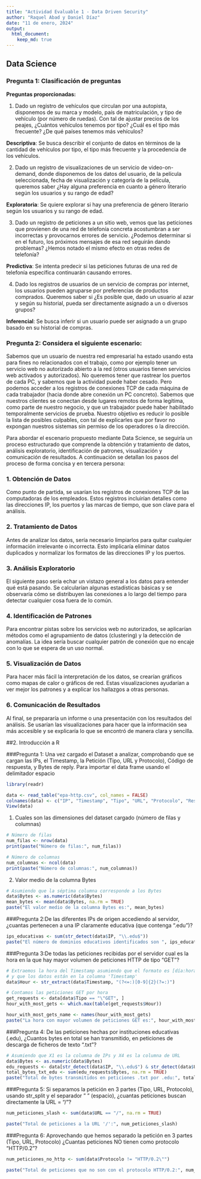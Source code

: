 ```yaml
---
title: "Actividad Evaluable 1 - Data Driven Security"
author: "Raquel Abad y Daniel Díaz"
date: "11 de enero, 2024"
output: 
  html_document:
    keep_md: true
---
```


## Data Science

### Pregunta 1: Clasificación de preguntas

**Preguntas proporcionadas:**

1.  Dado un registro de vehículos que circulan por una autopista, disponemos de su marca y modelo, país de matriculación, y tipo de vehículo (por número de ruedas). Con tal de ajustar precios de los peajes, ¿Cuántos vehículos tenemos por tipo? ¿Cuál es el tipo más frecuente? ¿De qué países tenemos más vehículos?

**Descriptiva**: Se busca describir el conjunto de datos en términos de la cantidad de vehículos por tipo, el tipo más frecuente y la procedencia de los vehículos.

2.  Dado un registro de visualizaciones de un servicio de video-on-demand, donde disponemos de los datos del usuario, de la película seleccionada, fecha de visualización y categoría de la película, queremos saber ¿Hay alguna preferencia en cuanto a género literario según los usuarios y su rango de edad?

**Exploratoria**: Se quiere explorar si hay una preferencia de género literario según los usuarios y su rango de edad.

3.  Dado un registro de peticiones a un sitio web, vemos que las peticiones que provienen de una red de telefonía concreta acostumbran a ser incorrectas y provocarnos errores de servicio. ¿Podemos determinar si en el futuro, los próximos mensajes de esa red seguirán dando problemas? ¿Hemos notado el mismo efecto en otras redes de telefonía?

**Predictiva**: Se intenta predecir si las peticiones futuras de una red de telefonía específica continuarán causando errores.

4.  Dado los registros de usuarios de un servicio de compras por internet, los usuarios pueden agruparse por preferencias de productos comprados. Queremos saber si ¿Es posible que, dado un usuario al azar y según su historial, pueda ser directamente asignado a un o diversos grupos?

**Inferencial**: Se busca inferir si un usuario puede ser asignado a un grupo basado en su historial de compras.

### Pregunta 2: Considera el siguiente escenario:

Sabemos que un usuario de nuestra red empresarial ha estado usando esta para fines no relacionados con el trabajo, como por ejemplo tener un servicio web no autorizado abierto a la red (otros usuarios tienen servicios web activados y autorizados). No queremos tener que rastrear los puertos de cada PC, y sabemos que la actividad puede haber cesado. Pero podemos acceder a los registros de conexiones TCP de cada máquina de cada trabajador (hacia donde abre conexión un PC concreto). Sabemos que nuestros clientes se conectan desde lugares remotos de forma legítima, como parte de nuestro negocio, y que un trabajador puede haber habilitado temporalmente servicios de prueba. Nuestro objetivo es reducir lo posible la lista de posibles culpables, con tal de explicarles que por favor no expongan nuestros sistemas sin permiso de los operadores o la dirección.

Para abordar el escenario propuesto mediante Data Science, se seguiría un proceso estructurado que comprende la obtención y tratamiento de datos, análisis exploratorio, identificación de patrones, visualización y comunicación de resultados. A continuación se detallan los pasos del proceso de forma concisa y en tercera persona:

### 1. Obtención de Datos

Como punto de partida, se usarían los registros de conexiones TCP de las computadoras de los empleados. Estos registros incluirían detalles como las direcciones IP, los puertos y las marcas de tiempo, que son clave para el análisis.

### 2. Tratamiento de Datos

Antes de analizar los datos, sería necesario limpiarlos para quitar cualquier información irrelevante o incorrecta. Esto implicaría eliminar datos duplicados y normalizar los formatos de las direcciones IP y los puertos.

### 3. Análisis Exploratorio

El siguiente paso sería echar un vistazo general a los datos para entender qué está pasando. Se calcularían algunas estadísticas básicas y se observaría cómo se distribuyen las conexiones a lo largo del tiempo para detectar cualquier cosa fuera de lo común.

### 4. Identificación de Patrones

Para encontrar pistas sobre los servicios web no autorizados, se aplicarían métodos como el agrupamiento de datos (clustering) y la detección de anomalías. La idea sería buscar cualquier patrón de conexión que no encaje con lo que se espera de un uso normal.

### 5. Visualización de Datos

Para hacer más fácil la interpretación de los datos, se crearían gráficos como mapas de calor o gráficos de red. Estas visualizaciones ayudarían a ver mejor los patrones y a explicar los hallazgos a otras personas.

### 6. Comunicación de Resultados

Al final, se prepararía un informe o una presentación con los resultados del análisis. Se usarían las visualizaciones para hacer que la información sea más accesible y se explicaría lo que se encontró de manera clara y sencilla.

##2. Introducción a R

###Pregunta 1: Una vez cargado el Dataset a analizar, comprobando que se cargan las IPs, el Timestamp, la Petición (Tipo, URL y Protocolo), Código de respuesta, y Bytes de reply. Para importar el data frame usando el delimitador espacio

```r
library(readr)

data <- read_table("epa-http.csv", col_names = FALSE)
colnames(data) <- c("IP", "Timestamp", "Tipo", "URL", "Protocolo", "Respuesta", "Bytes" )
View(data)
```

1.  Cuales son las dimensiones del dataset cargado (número de filas y columnas)

```r
# Número de filas
num_filas <- nrow(data)
print(paste("Número de filas:", num_filas))

# Número de columnas
num_columnas <- ncol(data)
print(paste("Número de columnas:", num_columnas))
```

2.  Valor medio de la columna Bytes

```r
# Asumiendo que la séptima columna corresponde a los Bytes
data$Bytes <- as.numeric(data$Bytes)
mean_bytes <- mean(data$Bytes, na.rm = TRUE)
paste("El valor medio de la columna Bytes es:", mean_bytes)
```

###Pregunta 2:De las diferentes IPs de origen accediendo al servidor, ¿cuantas pertenecen a una IP claramente educativa (que contenga ".edu")?

```r
ips_educativas <- sum(str_detect(data$IP, "\\.edu$"))
paste("El número de dominios educativos identificados son ", ips_educativas)
```

###Pregunta 3:De todas las peticiones recibidas por el servidor cual es la hora en la que hay mayor volumen de peticiones HTTP de tipo "GET"?

```r
# Extraemos la hora del Timestamp asumiendo que el formato es [día:hora:minuto:segundo]
# y que los datos están en la columna 'Timestamp'
data$Hour <- str_extract(data$Timestamp, "(?<=:)[0-9]{2}(?=:)")

# Contamos las peticiones GET por hora
get_requests <- data[data$Tipo == "\"GET", ]
hour_with_most_gets <- which.max(table(get_requests$Hour))

hour_with_most_gets_name <- names(hour_with_most_gets)
paste("La hora con mayor volumen de peticiones GET es:", hour_with_most_gets_name, "con ")
```

###Pregunta 4: De las peticiones hechas por instituciones educativas (.edu), ¿Cuantos bytes en total se han transmitido, en peticiones de descarga de ficheros de texto ".txt"?

```r
# Asumiendo que X1 es la columna de IPs y X4 es la columna de URL
data$Bytes <- as.numeric(data$Bytes)
edu_requests <- data[str_detect(data$IP, "\\.edu$") & str_detect(data$URL, "\\.txt$"), ]
total_bytes_txt_edu <- sum(edu_requests$Bytes, na.rm = TRUE)
paste("Total de bytes transmitidos en peticiones .txt por .edu:", total_bytes_txt_edu)
```

###Pregunta 5: Si separamos la petición en 3 partes (Tipo, URL, Protocolo), usando str_split y el separador " " (espacio), ¿cuantas peticiones buscan directamente la URL = "/"?

```r

num_peticiones_slash <- sum(data$URL == "/", na.rm = TRUE)

paste("Total de peticiones a la URL '/':", num_peticiones_slash)
```

###Pregunta 6: Aprovechando que hemos separado la petición en 3 partes (Tipo, URL, Protocolo) ¿Cuantas peticiones NO tienen como protocolo "HTTP/0.2"?

```r

num_peticiones_no_http <- sum(data$Protocolo != "HTTP/0.2\"")

paste("Total de peticiones que no son con el protocolo HTTP/0.2:", num_peticiones_no_http)
```

